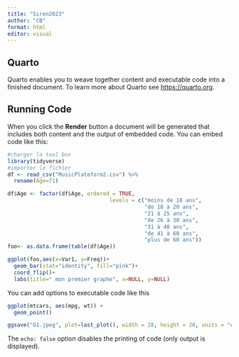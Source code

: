 ```yaml
---
title: "Siren2023"
author: "CB"
format: html
editor: visual
---
```


## Quarto

Quarto enables you to weave together content and executable code into a finished document. To learn more about Quarto see <https://quarto.org>.

## Running Code

When you click the **Render** button a document will be generated that includes both content and the output of embedded code. You can embed code like this:

```r
#charger la tool box
library(tidyverse)
#importer le fichier 
df <- read_csv("MusicPlateform2.csv") %>%
  rename(Age=71)

df$Age <- factor(df$Age, ordered = TRUE, 
                                levels = c("moins de 18 ans", 
                                           "de 18 à 20 ans", 
                                           "21 à 25 ans", 
                                           "de 26 à 30 ans", 
                                           "31 à 40 ans",
                                           "de 41 à 60 ans",
                                           "plus de 60 ans"))
foo<- as.data.frame(table(df$Age))

ggplot(foo,aes(x=Var1, y=Freq))+
  geom_bar(stat="identity", fill="pink")+
  coord_flip()+
  labs(title=" mon premier graphe", x=NULL, y=NULL)


```

You can add options to executable code like this

```r

ggplot(mtcars, aes(mpg, wt)) +
  geom_point()

ggsave("G1.jpeg", plot=last_plot(), width = 28, height = 20, units = "cm")


```

The `echo: false` option disables the printing of code (only output is displayed).
